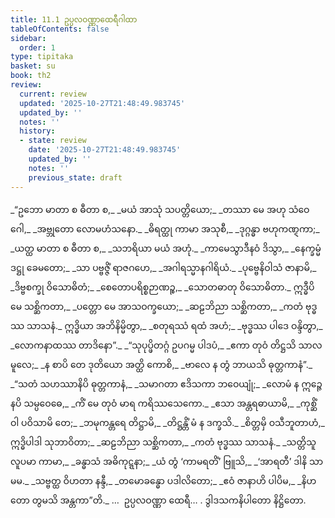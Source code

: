 ```yaml
---
title: 11.1 ဥပ္ပလဝဏ္ဏာထေရီဂါထာ
tableOfContents: false
sidebar:
  order: 1
type: tipitaka
basket: su
book: th2
review:
  current: review
  updated: '2025-10-27T21:48:49.983745'
  updated_by: ''
  notes: ''
  history:
  - state: review
    date: '2025-10-27T21:48:49.983745'
    updated_by: ''
    notes: ''
    previous_state: draft
---
```



<ReviewStatus review={frontmatter.review} showDetails={true} />

<HypothesisAnnotation frontmatter={frontmatter} />

<DynamicBreadcrumb />

<Division number="224" book="th2" e="ch" v="19" p="404">

<Paragraph number="298" type="verses" book="th2">
_“ဥဘော မာတာ စ ဓီတာ စ,_  
_မယံ အာသုံ သပတ္တိယော;_  
_တဿာ မေ အဟု သံဝေဂေါ,_  
_အဗ္ဘုတော လောမဟံသနော._  

</Paragraph>

</Division>
<Division number="225" book="th2" e="ch" v="19" p="404">

<Paragraph number="299" type="verses" book="th2">
_ဓိရတ္ထု ကာမာ အသုစီ,_  
_ဒုဂ္ဂန္ဓာ ဗဟုကဏ္ဋကာ;_  
_ယတ္ထ မာတာ စ ဓီတာ စ,_  
_သဘရိယာ မယံ အဟုံ._  

</Paragraph>

</Division>
<Division number="226" book="th2" e="ch" v="19" p="404">

<Paragraph number="300" type="verses" book="th2">
_ကာမေသွာဒီနဝံ ဒိသွာ,_  
_နေက္ခမ္မံ ဒဋ္ဌု ခေမတော;_  
_သာ ပဗ္ဗဇ္ဇိံ ရာဇဂဟေ,_  
_အဂါရသ္မာနဂါရိယံ._  

</Paragraph>

</Division>
<Division number="227" book="th2" e="ch" v="19" p="404">

<Paragraph number="301" type="verses" book="th2">
_ပုဗ္ဗေနိဝါသံ ဇာနာမိ,_  
_ဒိဗ္ဗစက္ခု ဝိသောဓိတံ;_  
_စေတောပရိစ္စဉာဏဉ္စ,_  
_သောတဓာတု ဝိသောဓိတာ._  

</Paragraph>

</Division>
<Division number="228" book="th2" e="ch" v="19" p="404">

<Paragraph number="302" type="verses" book="th2">
ဣဒ္ဓီပိ မေ သစ္ဆိကတာ,_  
_ပတ္တော မေ အာသဝက္ခယော;_  
_ဆဠဘိညာ သစ္ဆိကတာ,_  
_ကတံ ဗုဒ္ဓဿ သာသနံ._  

</Paragraph>

</Division>
<Division number="229" book="th2" e="ch" v="19" p="404">

<Paragraph number="303" type="verses" book="th2">
ဣဒ္ဓိယာ အဘိနိမ္မိတွာ,_  
_စတုရဿံ ရထံ အဟံ;_  
_ဗုဒ္ဓဿ ပါဒေ ဝန္ဒိတွာ,_  
_လောကနာထဿ တာဒိနော”._  

</Paragraph>

</Division>
<Division number="230" book="th2" e="ch" v="19" p="404">

<Paragraph number="304" type="verses" book="th2">
_“သုပုပ္ဖိတဂ္ဂံ ဥပဂမ္မ ပါဒပံ,_  
_ဧကာ တုဝံ တိဋ္ဌသိ သာလမူလေ;_  
_န စာပိ တေ ဒုတိယော အတ္ထိ ကောစိ,_  
_ဗာလေ န တွံ ဘာယသိ ဓုတ္တကာနံ”._  

</Paragraph>

</Division>
<Division number="231" book="th2" e="ch" v="19" p="404">

<Paragraph number="305" type="verses" book="th2">
_“သတံ သဟဿာနိပိ ဓုတ္တကာနံ,_  
_သမာဂတာ ဧဒိသကာ ဘဝေယျုံ;_  
_လောမံ န ဣဉ္ဇေ နပိ သမ္ပဝေဓေ,_  
_ကိံ မေ တုဝံ မာရ ကရိဿသေကော._  

</Paragraph>

</Division>
<Division number="232" book="th2" e="ch" v="19" p="404">

<Paragraph number="306" type="verses" book="th2">
_ဧသာ အန္တရဓာယာမိ,_  
_ကုစ္ဆိံ ဝါ ပဝိသာမိ တေ;_  
_ဘမုကန္တရေ တိဋ္ဌာမိ,_  
_တိဋ္ဌန္တိံ မံ န ဒက္ခသိ._  

</Paragraph>

</Division>
<Division number="233" book="th2" e="ch" v="19" p="405">

<Paragraph number="307" type="verses" book="th2">
_စိတ္တမှိ ဝသီဘူတာဟံ,_  
ဣဒ္ဓိပါဒါ သုဘာဝိတာ;_  
_ဆဠဘိညာ သစ္ဆိကတာ,_  
_ကတံ ဗုဒ္ဓဿ သာသနံ._  

</Paragraph>

</Division>
<Division number="234" book="th2" e="ch" v="19" p="405">

<Paragraph number="308" type="verses" book="th2">
_သတ္တိသူလူပမာ ကာမာ,_  
_ခန္ဓာသံ အဓိကုဋ္ဋနာ;_  
_ယံ တွံ ‘ကာမရတိံ’ ဗြူသိ,_  
_‘အာရတီ’ ဒါနိ သာ မမ._  

</Paragraph>

</Division>
<Division number="235" book="th2" e="ch" v="19" p="405">

<Paragraph number="309" type="verses" book="th2">
_သဗ္ဗတ္ထ ဝိဟတာ နန္ဒီ,_  
_တမောခန္ဓော ပဒါလိတော;_  
_ဧဝံ ဇာနာဟိ ပါပိမ,_  
_နိဟတော တွမသိ အန္တကာ”တိ._  


</Paragraph>
</Division>

<Paragraph number="310" type="center" book="th2">
…  ဥပ္ပလဝဏ္ဏာ ထေရီ… .



</Paragraph>

<Paragraph number="311" type="center" book="th2">
ဒွါဒသကနိပါတော နိဋ္ဌိတော.
</Paragraph>
